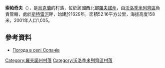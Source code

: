 {{coord|51|24|57|N|25|55|42|E|scale:30000|display=title}}

'''索帕奇夫'''（{{lang-uk|Сопачів}}），是[[烏克蘭|烏克蘭]]的村落，位於該國西北部[[羅夫諾州|羅夫諾州]]，由[[沃洛季米列齊區|沃洛季米列齊區]]負責管轄，處於[[斯特雷河|斯特雷河]]畔，始建於1629年，面積52.16平方公里，海拔高度158米，2001年人口1,005。

==參考資料==
* [http://weather.in.ua/ua/rovenskaja/24532 Погода в селі Сопачів]

{{DEFAULTSORT:Сопачів}}
[[Category:羅夫諾州村落|Category:羅夫諾州村落]]
[[Category:沃洛季米列齊區村落|Category:沃洛季米列齊區村落]]


{{Rivne-geo-stub}}